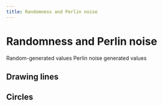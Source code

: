 ```yaml
---
title: Randomness and Perlin noise
---
```


# Randomness and Perlin noise

Random-generated values
<SketchEmbed id="001-random/01-random-point" width="100%" height="200px" />
Perlin noise generated values
<SketchEmbed id="001-random/02-perlin-noise-point" width="100%" height="200px" />

## Drawing lines
<SketchEmbed id="001-random/03-perlin-noise-line" width="100%" height="400px" />
<SketchEmbed id="001-random/04-perlin-noise-line-grid" width="100%" height="400px" />

## Circles
<SketchEmbed id="001-random/05-perlin-noise-circle" width="100%" height="400px" />
<SketchEmbed id="001-random/06-perlin-noise-circle-overlap" width="100%" height="400px" />
<SketchEmbed id="001-random/07-perlin-noise-circle-radius" width="100%" height="400px" />
<SketchEmbed id="001-random/08-perlin-noise-circle-blend" width="100%" height="400px" />
